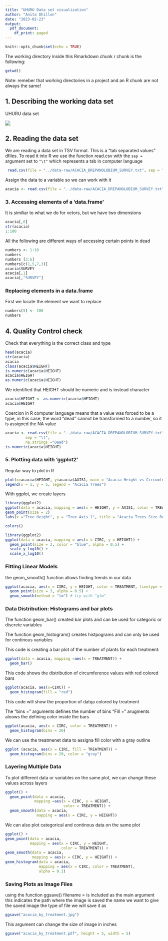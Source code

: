 ```yaml
---
title: "UHURU Data set visualization"
author: "Anita Dhillon"
date: "2023-02-23"
output:
  pdf_document:
    df_print: paged
---
```


```r
knitr::opts_chunk$set(echo = TRUE)
```

The working directory inside this Rmarkdown chunk r chunk is the following:

```r
getwd()
```

Note: remeber that working directories in a project and an R chunk are not always the same!

## 1. Describing the working data set

UHURU data set

![](https://upload.wikimedia.org/wikipedia/commons/thumb/6/63/Acacia_smallii_4.jpg/640px-Acacia_smallii_4.jpg)

## 2. Reading the data set

We are reading a data set in TSV format. This is a "tab separated values" dfiles. To read it into R we use the function read.csv with the `sep =` argument set to `"\t"` which represents a tab in computer language

```r
 read.csv(file = "../data-raw/ACACIA_DREPANOLOBIUM_SURVEY.txt", sep = "\t")
```

Assign the data to a variable so we can work with it

```r
acacia <- read.csv(file = "../data-raw/ACACIA_DREPANOLOBIUM_SURVEY.txt", sep = "\t")
```

### 3. Accessing elements of a 'data.frame'

It is similiar to what we do for vetors, but we have two dimensions

```r
acacia[,6]
str(acacia)
1:100
```

All the following are different ways of accessing certain points in dead

```r
numbers <- 1:10
numbers
numbers [3:6]
numbers[c(1,5,7,3)]
acacia$SURVEY
acacia[,1]
acacia[,"SURVEY"]
```

### Replacing elements in a data.frame

First we locate the element we want to replace

```r
numbers[5] <- 100
numbers
```

## 4. Quality Control check

Check that everything is the correct class and type

```r
head(acacia)
str(acacia)
acacia
class(acacia$HEIGHT)
is.numeric(acacia$HEIGHT)
acacia$HEIGHT
as.numeric(acacia$HEIGHT)

```

We identified that HEIGHT should be numeric and is instead character

```r
acacia$HEIGHT <- as.numeric(acacia$HEIGHT)
acacia$HEIGHT

```

Coercion in R computer language means that a value was forced to be a type, in this case, the word "dead" cannot be transformed to a number, so it is assigned the NA value

```r
acacia <- read.csv(file = "../data-raw/ACACIA_DREPANOLOBIUM_SURVEY.txt",
         sep = "\t",
         na.strings ="Dead")
is.numeric(acacia$HEIGHT)
```

### 5. Plotting data with 'ggplot2'

Regular way to plot in R

```r
plot(x=acacia$HEIGHT, y=acacia$AXIS1, main = "Acacia Height vs Circumference")
legend(x = 1, y = 5, legend = "Acacia Trees")

```

With ggplot, we create layers

```r
library(ggplot2)
ggplot(data = acacia, mapping = aes(x = HEIGHT, y = AXIS1, color = TREATMENT)) +
geom_point(size = 2)
labs(x ="Tree Height", y = "Tree Axis 1", title = "Acacia Trees Size Relationships")

```

```r
colors()
```

```r
library(ggplot2)
ggplot(data = acacia, mapping = aes(x = CIRC, y = HEIGHT)) +
  geom_point(size = 3, color = "blue", alpha = 0.5) + 
  scale_y_log10() +
  scale_x_log10()
```

### Fitting Linear Models

the geom_smooth() function allows finding trends in our data

```r
ggplot(acacia, aes(x = CIRC, y = HEIGHT, color = TREATMENT, linetype = TREATMENT)) +
  geom_point(size = 3, alpha = 0.5) + 
  geom_smooth(method = "lm") # try with "glm"
```

### Data Distribution: Histograms and bar plots

The function geom_bar() created bar plots and can be used for categoric or discrete variables

The function geom_histogram() creates histpograms and can only be used for continous variables

This code is creating a bar plot of the number of plants for each treatment:

```r
ggplot(data = acacia, mapping =aes(x = TREATMENT)) +
  geom_bar()
```

This code shows the distribution of circumference values with red colored bars

```r
ggplot(acacia, aes(x=CIRC)) +
  geom_histogram(fill = "red")
```

This code will show the proportion of datqa colored by treatment

The "bins =" arguments defines the number of bins "Fill =" arugments aloows the defining color inside the bars

```r
ggplot(acacia, aes(x = CIRC, color = TREATMENT)) +
  geom_histogram(bins = 20)
```

We can use the treatmenet data to assigna fill color with a gray outline

```r
ggplot (acacia, aes(x = CIRC, fill = TREATMENT)) +
  geom_histogram(bins = 20, color = "gray")
```

### Layering Multiple Data

To plot different data or variables on the same plot, we can change these values across layers

```r
ggplot() + 
  geom_point(data = acacia,
             mapping =aes(x = CIRC, y = HEIGHT,
                          color = TREATMENT)) +
  geom_smooth(data = acacia,
              mapping = aes(x = CIRC, y = HEIGHT))
```

We can also plot categorical and continous data on the same plot

```r
ggplot() +
geom_point(data = acacia,
           mapping = aes(x = CIRC, y = HEIGHT,
                         color = TREATMENT)) +
geom_smooth(data = acacia,
            mapping = aes(x = CIRC, y = HEIGHT)) +
geom_histogram(data = acacia,
               mapping = aes(x = CIRC, color = TREATMENT),
               alpha = 0.1)
```

### Saving Plots as Image Files

using the function ggsave() filename = is included as the main argument this indicates the path where the image is saved the name we want to give the saved image the type of file we will save it as

```r
ggsave("acacia_by_treatment.jpg")
```

This argument can change the size of image in inches

```r
ggsave("acacia_by_treatment.pdf", height = 5, width = 5)
```
